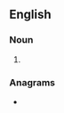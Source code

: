 ==English==

===Noun===
{{head|en|noun plural form}}

# {{plural of|bargee|lang=en}}

===Anagrams===
* {{anagrams|en|Seaberg|bareges|barèges}}